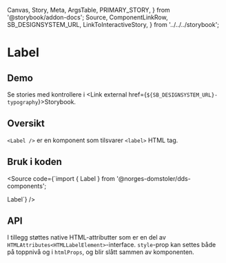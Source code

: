   Canvas,
  Story,
  Meta,
  ArgsTable,
  PRIMARY_STORY,
} from '@storybook/addon-docs';
  Source,
  ComponentLinkRow,
  SB_DESIGNSYSTEM_URL,
  LinkToInteractiveStory,
} from '../../../storybook';

<Meta title="Design system/Typography/Label/API" component={Label} />

# Label

<ComponentLinkRow
  docsHref="https://design.domstol.no/987b33f71/p/3718e2-typography"
  githubHref="https://github.com/domstolene/designsystem/tree/master/components/src/components/Typography/Label"
/>

## Demo

<Canvas>
  <Story id="design-system-typography-label--default" />
</Canvas>

Se stories med kontrollere i <Link external href={`${SB_DESIGNSYSTEM_URL}-typography`}>Storybook</Link>.

## Oversikt

`<Label />` er en komponent som tilsvarer `<label>` HTML tag.

## Bruk i koden

<Source code={`import { Label } from '@norges-domstoler/dds-components';

<Label>Label</Label>`} />

## API

<ArgsTable story={PRIMARY_STORY} />

I tillegg støttes native HTML-attributter som er en del av
`HTMLAttributes<HTMLLabelElement>`-interface.
`style`-prop kan settes både på toppnivå og i `htmlProps`, og blir slått
sammen av komponenten.
